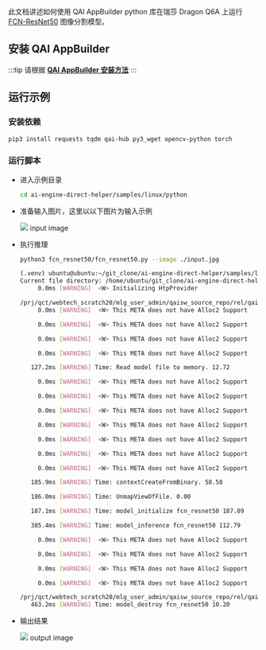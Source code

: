 此文档讲述如何使用 QAI AppBuilder python 库在瑞莎 Dragon Q6A 上运行 [FCN-ResNet50](https://aihub.qualcomm.com/compute/models/fcn_resnet50)
图像分割模型。

## 安装 QAI AppBuilder

:::tip
请根据 [**QAI AppBuilder 安装方法**](qai-appbuilder)
:::

## 运行示例

### 安装依赖

<NewCodeBlock tip="Device" type="device">

```bash
pip3 install requests tqdm qai-hub py3_wget opencv-python torch
```

</NewCodeBlock>

### 运行脚本

- 进入示例目录

   <NewCodeBlock tip="Device" type="device">

  ```bash
  cd ai-engine-direct-helper/samples/linux/python
  ```

    </NewCodeBlock>

- 准备输入图片，这里以以下图片为输入示例

  <div style={{ textAlign: "center" }}>
    <img
      src="/img/dragon/q6a/fcn_resnet50_input.webp"
      style={{ width: "50%" }}
    />
    input image
  </div>

- 执行推理

  <NewCodeBlock tip="Device" type="device">

  ```bash
  python3 fcn_resnet50/fcn_resnet50.py --image ./input.jpg
  ```

  </NewCodeBlock>

  ```bash
  (.venv) ubuntu@ubuntu:~/git_clone/ai-engine-direct-helper/samples/linux/python$ python3 fcn_resnet50/fcn_resnet50.py --image ./inception_v3/input.jpg
  Current file directory: /home/ubuntu/git_clone/ai-engine-direct-helper/samples/linux/python/fcn_resnet50
       0.0ms [WARNING]  <W> Initializing HtpProvider

  /prj/qct/webtech_scratch20/mlg_user_admin/qaisw_source_repo/rel/qairt-2.37.1/point_release/SNPE_SRC/avante-tools/prebuilt/dsp/hexagon-sdk-5.4.0/ipc/fastrpc/rpcmem/src/rpcmem_android.c:38:dummy call to rpcmem_init, rpcmem APIs will be used from libxdsprpc
       0.0ms [WARNING]  <W> This META does not have Alloc2 Support

       0.0ms [WARNING]  <W> This META does not have Alloc2 Support

       0.0ms [WARNING]  <W> This META does not have Alloc2 Support

       0.0ms [WARNING]  <W> This META does not have Alloc2 Support

     127.2ms [WARNING] Time: Read model file to memory. 12.72

       0.0ms [WARNING]  <W> This META does not have Alloc2 Support

       0.0ms [WARNING]  <W> This META does not have Alloc2 Support

       0.0ms [WARNING]  <W> This META does not have Alloc2 Support

       0.0ms [WARNING]  <W> This META does not have Alloc2 Support

       0.0ms [WARNING]  <W> This META does not have Alloc2 Support

       0.0ms [WARNING]  <W> This META does not have Alloc2 Support

       0.0ms [WARNING]  <W> This META does not have Alloc2 Support

     185.9ms [WARNING] Time: contextCreateFromBinary. 58.58

     186.0ms [WARNING] Time: UnmapViewOfFile. 0.00

     187.1ms [WARNING] Time: model_initialize fcn_resnet50 187.09

     385.4ms [WARNING] Time: model_inference fcn_resnet50 112.79

       0.0ms [WARNING]  <W> This META does not have Alloc2 Support

       0.0ms [WARNING]  <W> This META does not have Alloc2 Support

       0.0ms [WARNING]  <W> This META does not have Alloc2 Support

       0.0ms [WARNING]  <W> This META does not have Alloc2 Support

  /prj/qct/webtech_scratch20/mlg_user_admin/qaisw_source_repo/rel/qairt-2.37.1/point_release/SNPE_SRC/avante-tools/prebuilt/dsp/hexagon-sdk-5.4.0/ipc/fastrpc/rpcmem/src/rpcmem_android.c:42:dummy call to rpcmem_deinit, rpcmem APIs will be used from libxdsprpc
     463.2ms [WARNING] Time: model_destroy fcn_resnet50 10.20
  ```

- 输出结果

  <div style={{ textAlign: "center" }}>
    <img
      src="/img/dragon/q6a/fcn_resnet50_output.webp"
      style={{ width: "50%" }}
    />
    output image
  </div>
